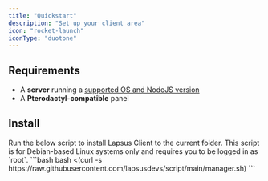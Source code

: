 ```yaml
---
title: "Quickstart"
description: "Set up your client area"
icon: "rocket-launch"
iconType: "duotone"
---
```


## Requirements

- A **server** running a [supported OS and NodeJS version](/client/reference/os-support)
- A **Pterodactyl-compatible** panel

## Install

<Steps>
<Step title="Run the script">
Run the below script to install Lapsus Client to the current folder.
<Note>This script is for Debian-based Linux systems only and requires you to be logged in as `root`.</Note>
```bash
bash <(curl -s https://raw.githubusercontent.com/lapsusdevs/script/main/manager.sh)
```
</Step>
<Step title="Edit essential settings">
</Step>
</Steps>
